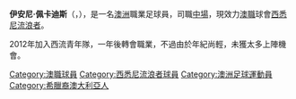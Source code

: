 '''伊安尼·佩卡迪斯'''（{{lang-en|Yianni Perkatis}}，{{bd|1994年|3月8日}}），是一名[[澳洲|澳洲]]職業足球員，司職[[中場|中場]]，現效力[[澳職|澳職]]球會[[西悉尼流浪者|西悉尼流浪者]]。

2012年加入西流青年隊，一年後轉會職業，不過由於年紀尚輕，未獲太多上陣機會。

{{DEFAULTSORT: Perkatis, Yianni}}
[[Category:澳職球員|Category:澳職球員]]
[[Category:西悉尼流浪者球員|Category:西悉尼流浪者球員]]
[[Category:澳洲足球運動員|Category:澳洲足球運動員]]
[[Category:希臘裔澳大利亞人|Category:希臘裔澳大利亞人]]


{{fbr-stub}}